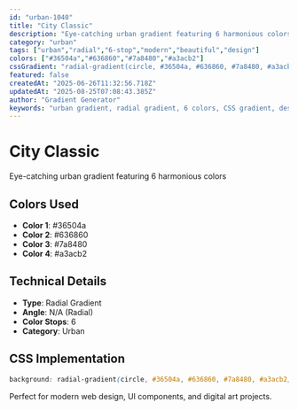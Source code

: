 ```yaml
---
id: "urban-1040"
title: "City Classic"
description: "Eye-catching urban gradient featuring 6 harmonious colors"
category: "urban"
tags: ["urban","radial","6-stop","modern","beautiful","design"]
colors: ["#36504a","#636860","#7a8480","#a3acb2"]
cssGradient: "radial-gradient(circle, #36504a, #636860, #7a8480, #a3acb2)"
featured: false
createdAt: "2025-06-26T11:32:56.718Z"
updatedAt: "2025-08-25T07:08:43.385Z"
author: "Gradient Generator"
keywords: "urban gradient, radial gradient, 6 colors, CSS gradient, design, #36504a, #636860, #7a8480, #a3acb2"
---
```


# City Classic

Eye-catching urban gradient featuring 6 harmonious colors

## Colors Used
- **Color 1**: #36504a
- **Color 2**: #636860
- **Color 3**: #7a8480
- **Color 4**: #a3acb2

## Technical Details
- **Type**: Radial Gradient
- **Angle**: N/A (Radial)
- **Color Stops**: 6
- **Category**: Urban

## CSS Implementation
```css
background: radial-gradient(circle, #36504a, #636860, #7a8480, #a3acb2);
```

Perfect for modern web design, UI components, and digital art projects.
